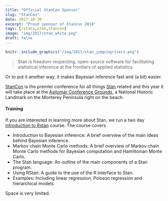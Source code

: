 ```yaml
---
title: "Official StanCon Sponsor"
slug: "StanCon"
date: 2017-10-30
excerpt: "Proud sponsor of StanCon 2018"
tags: [rstats,stan,stancon]
image: "img/2017/stan_white.png"
draft: false
---
```


```r
knitr::include_graphics("/img/2017/stan_jumpingrivers.png") 
```

> Stan is freedom-respecting, open-source software for facilitating statistical inference at 
> the frontiers of applied statistics.

Or to put it another way, it makes Bayesian inference fast and (a bit) easier.

[StanCon](http://mc-stan.org/events/stancon2018/) is the premier conference for all things 
[Stan](http://mc-stan.org/) related and this year it will take place at the [Asilomar Conference Grounds](http://www.visitasilomar.com/), a National Historic Landmark on the Monterey Peninsula right on the beach.

#### Training

If you are interested in learning more about Stan, we run a two day [introduction to Rstan](https://www.jumpingrivers.com/courses/13_introductions-to-bayesian-inference-using-rstan)
course. The course covers

  * Introduction to Bayesian inference: A brief overview of the main ideas behind Bayesian inference.
  * Markov chain Monte Carlo methods: A brief overview of Markov chain Monte Carlo methods for Bayesian computation and Hamiltonian Monte Carlo.
  * The Stan language: An outline of the main components of a Stan program.
  * Using RStan: A guide to the use of the R interface to Stan.
  * Examples: Including linear regression, Poisson regression and hierarchical models

Space is very limited.
